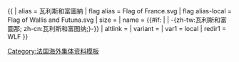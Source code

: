 {{ {{{1<noinclude>|country showdata</noinclude>}}}
| alias = 瓦利斯和富圖納
| flag alias = Flag of France.svg
| flag alias-local = Flag of Wallis and Futuna.svg 
| size = {{{size|}}}
| name = {{#if: {{{name|}}} | {{{name|}}} |  -{zh-tw:瓦利斯和富圖那; zh-cn:瓦利斯和富图纳;}-}}
| altlink = {{{altlink|}}}
| variant = {{{variant|}}}
<noinclude>
| var1 = local
| redir1 = WLF
</noinclude>
}}<noinclude>[[Category:法国海外集体资料模板]]</noinclude>